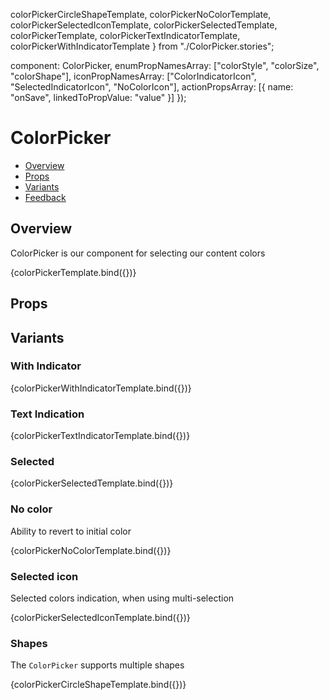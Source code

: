   colorPickerCircleShapeTemplate,
  colorPickerNoColorTemplate,
  colorPickerSelectedIconTemplate,
  colorPickerSelectedTemplate,
  colorPickerTemplate,
  colorPickerTextIndicatorTemplate,
  colorPickerWithIndicatorTemplate
} from "./ColorPicker.stories";

  component: ColorPicker,
  enumPropNamesArray: ["colorStyle", "colorSize", "colorShape"],
  iconPropNamesArray: ["ColorIndicatorIcon", "SelectedIndicatorIcon", "NoColorIcon"],
  actionPropsArray: [{ name: "onSave", linkedToPropValue: "value" }]
});

<Meta
  title="Pickers/ColorPicker - (Coming Soon)"
  component={ColorPicker}
  argTypes={metaSettings.argTypes}
  decorators={metaSettings.decorators}
/>

<!--- Component documentation -->

# ColorPicker

- [Overview](#overview)
- [Props](#props)
- [Variants](#variants)
- [Feedback](#feedback)

## Overview

ColorPicker is our component for selecting our content colors

<Canvas>
  <Story name="Overview">{colorPickerTemplate.bind({})}</Story>
</Canvas>

## Props

<ArgsTable of={ColorPicker} />

## Variants

### With Indicator

<Canvas>
  <Story name="With Indicator">{colorPickerWithIndicatorTemplate.bind({})}</Story>
</Canvas>

### Text Indication

<Canvas>
  <Story name="Text Indication">{colorPickerTextIndicatorTemplate.bind({})}</Story>
</Canvas>

### Selected

<Canvas>
  <Story name="Selected">{colorPickerSelectedTemplate.bind({})}</Story>
</Canvas>

### No color

Ability to revert to initial color

<Canvas>
  <Story name="No color" play={noColorInteractionSuite}>
    {colorPickerNoColorTemplate.bind({})}
  </Story>
</Canvas>

### Selected icon

Selected colors indication, when using multi-selection

<Canvas>
  <Story name="Selected icon" play={multiSelectionInteractionSuite}>
    {colorPickerSelectedIconTemplate.bind({})}
  </Story>
</Canvas>

### Shapes

The `ColorPicker` supports multiple shapes

<Canvas>
  <Story name="Shapes">{colorPickerCircleShapeTemplate.bind({})}</Story>
</Canvas>
